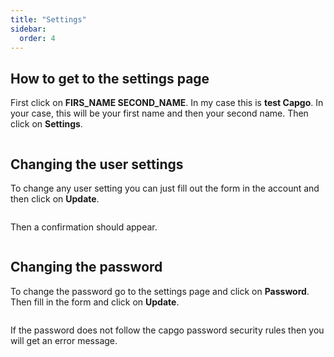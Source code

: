 ```yaml
---
title: "Settings"
sidebar:
  order: 4
---
```


## How to get to the settings page

First click on **FIRS_NAME SECOND_NAME**. In my case this is **test Capgo**. In your case, this will be your first name and then your second name. Then click on **Settings**.

<figure><img src="/settings-go.png" alt="" /><figcaption></figcaption></figure>

## Changing the user settings

To change any user setting you can just fill out the form in the account and then click on **Update**.

<figure><img src="/account-save.png" alt="" /><figcaption></figcaption></figure>

Then a confirmation should appear.

<figure><img src="/account-updated.png" alt="" /><figcaption></figcaption></figure>

## Changing the password

To change the password go to the settings page and click on **Password**. Then fill in the form and click on **Update**.

<figure><img src="/update-passwd.png" alt="" /><figcaption></figcaption></figure>

If the password does not follow the capgo password security rules then you will get an error message.

<figure><img src="/passwd-error.png" alt="" /><figcaption></figcaption></figure>
